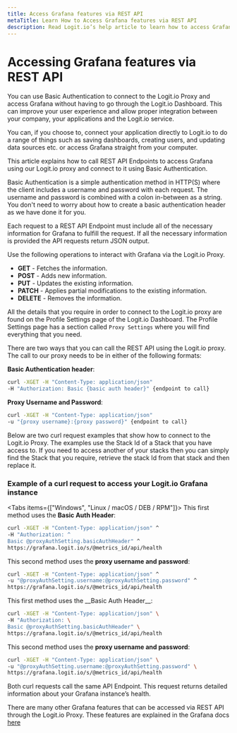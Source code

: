```yaml
---
title: Access Grafana features via REST API
metaTitle: Learn How to Access Grafana features via REST API
description: Read Logit.io’s help article to learn how to access Grafana features via REST API.
---
```


# Accessing Grafana features via REST API

You can use Basic Authentication to connect to the Logit.io Proxy and access Grafana without having to go 
through the Logit.io Dashboard. This can improve your user experience and allow proper integration between your company, your applications 
and the Logit.io service.

You can, if you choose to, connect your application directly to Logit.io to do a range of things such as saving dashboards, creating users, 
and updating data sources etc. or access Grafana straight from your computer. 

This article explains how to call REST API Endpoints to access Grafana using our Logit.io proxy and connect to it using Basic 
Authentication.

<Callout type="info">
    Basic Authentication is a simple authentication method in HTTP(S) where the client includes a username and password with each request. 
    The username and password is combined with a colon in-between as a string. You don't need to worry about how to create a basic authentication 
    header as we have done it for you. 
</Callout>

Each request to a REST API Endpoint must include all of the necessary information for Grafana to fulfill the request. If all the necessary 
information is provided the API requests return JSON output.

Use the following operations to interact with Grafana via the Logit.io Proxy.

* __GET__ - Fetches the information.
* __POST__ - Adds new information.
* __PUT__ - Updates the existing information.
* __PATCH__ - Applies partial modifications to the existing information.
* __DELETE__ - Removes the information.

All the details that you require in order to connect to the Logit.io proxy are found on the Profile Settings page of the Logit.io Dashboard. 
The Profile Settings page has a section called `Proxy Settings` where you will find everything that you need.

There are two ways that you can call the REST API using the Logit.io proxy. The call to our proxy needs to be in either of the following formats:

__Basic Authentication header__:

```bash
curl -XGET -H "Content-Type: application/json" 
-H "Authorization: Basic {basic auth header}" {endpoint to call}
```

__Proxy Username and Password__:

```bash
curl -XGET -H "Content-Type: application/json" 
-u "{proxy username}:{proxy password}" {endpoint to call}
```

Below are two curl request examples that show how to connect to the Logit.io Proxy. The examples use the Stack Id of a Stack that you have access to. 
If you need to access another of your stacks then you can simply find the Stack that you require, retrieve the stack Id from that stack and then 
replace it. 

<ProxyAuthPlaceholderWarning stackType="metrics" />

### Example of a curl request to access your Logit.io Grafana instance

<Tabs items={["Windows", "Linux / macOS / DEB / RPM"]}>
<Tab>
This first method uses the __Basic Auth Header__:

```bash copy /@proxyAuthSetting.basicAuthHeader/ /@metrics_id/
curl -XGET -H "Content-Type: application/json" ^
-H "Authorization: ^
Basic @proxyAuthSetting.basicAuthHeader" ^
https://grafana.logit.io/s/@metrics_id/api/health
```

This second method uses the __proxy username and password__:

```bash copy /@proxyAuthSetting.username/ /@proxyAuthSetting.password/ /@metrics_id/
curl -XGET -H "Content-Type: application/json" ^
-u "@proxyAuthSetting.username:@proxyAuthSetting.password" ^
https://grafana.logit.io/s/@metrics_id/api/health
```
</Tab>
<Tab>
This first method uses the __Basic Auth Header__:

```bash copy /@proxyAuthSetting.basicAuthHeader/ /@metrics_id/
curl -XGET -H "Content-Type: application/json" \
-H "Authorization: \
Basic @proxyAuthSetting.basicAuthHeader" \
https://grafana.logit.io/s/@metrics_id/api/health
```

This second method uses the __proxy username and password__:

```bash copy /@proxyAuthSetting.username/ /@proxyAuthSetting.password/ /@metrics_id/
curl -XGET -H "Content-Type: application/json" \
-u "@proxyAuthSetting.username:@proxyAuthSetting.password" \
https://grafana.logit.io/s/@metrics_id/api/health
```
</Tab>
</Tabs>
Both curl requests call the same API Endpoint. This request returns detailed information about your Grafana instance’s health.

There are many other Grafana features that can be accessed via REST API through the Logit.io Proxy. These features are explained in the 
Grafana docs [here](https://grafana.com/docs/grafana/latest/developers/http_api/)